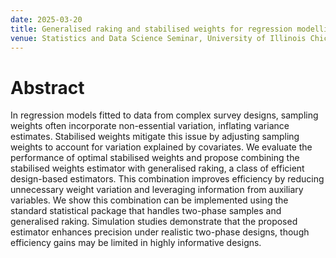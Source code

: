 ```yaml
---
date: 2025-03-20
title: Generalised raking and stabilised weights for regression modelling in two-phase samples
venue: Statistics and Data Science Seminar, University of Illinois Chicago (Online)
---
```



# Abstract


In regression models fitted to data from complex survey designs, sampling weights often incorporate non-essential variation, inflating variance estimates. Stabilised weights mitigate this issue by adjusting sampling weights to account for variation explained by covariates. We evaluate the performance of optimal stabilised weights and propose combining the stabilised weights estimator with generalised raking, a class of efficient design-based estimators. This combination improves efficiency by reducing unnecessary weight variation and leveraging information from auxiliary variables. We show this combination can be implemented using the standard statistical package that handles two-phase samples and generalised raking. Simulation studies demonstrate that the proposed estimator enhances precision under realistic two-phase designs, though efficiency gains may be limited in highly informative designs.



